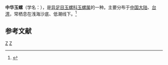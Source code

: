 {{Speciesbox 
| taxon = Natica onca
| image = Naticarius_onca_01.JPG
| binomial_authority = Roeding, 1798
}}
'''中华玉螺'''（学名：''{{lang|la|Natica onca}}''），是[[异足目|异足目]][[玉螺科|玉螺科]][[玉螺属|玉螺属]]的一种。主要分布于[[中国大陆|中国大陆]]、[[台湾|台湾]]，常栖息在浅海沙底、低潮线下。<ref>{{cite web|url=http://shell.sinica.edu.tw/chinese/shellbase_detail.php?science_no=667|title=国际贝库：中华玉螺|publisher=台湾贝类资料库|accessdate=2009-08-11|archive-url=https://web.archive.org/web/20160304090834/http://shell.sinica.edu.tw/chinese/shellbase_detail.php?science_no=667|archive-date=2016-03-04|dead-url=yes}}</ref>

== 参考文献 ==
{{reflist|2}}
{{Taxonbar|from=Q3703611}}

[[Category:玉螺属|Z]]
[[Category:_1798年描述的动物|Z]]